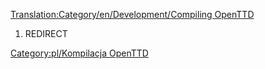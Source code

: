 [[Translation:Category/en/Development/Compiling OpenTTD]]
#REDIRECT [[Category:pl/Kompilacja OpenTTD]]